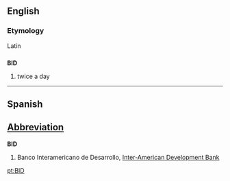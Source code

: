 {{see|bid}}
==English==

===Etymology===
Latin

==={{initialism}}===
'''BID'''

# twice a day

----

==Spanish==

==[[Abbreviation]]==
'''BID'''

# Banco Interamericano de Desarrollo, [[Inter-American Development Bank]]

[[pt:BID]]